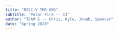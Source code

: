 ```yaml
---
title: "RISC-V TMR CWS"
subtitle: "Polar Fire -- II"
author: "TEAM E -- Chris, Kyle, Jonah, Spencer"
date: "Spring 2020"
---
```




